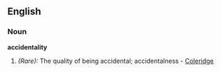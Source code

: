 ==English==

===Noun===
'''accidentality'''

#''(Rare):'' The quality of being accidental; accidentalness - [[Coleridge]]